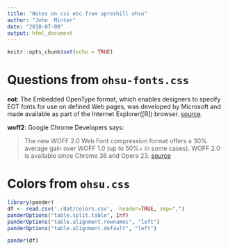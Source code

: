```yaml
---
title: "Notes on css etc from apreshill ohsu"
author: "John  Minter"
date: "2018-07-08"
output: html_document
---
```


```r
knitr::opts_chunk$set(echo = TRUE)
```

# Questions from `ohsu-fonts.css`

**eot**: The Embedded OpenType format, which enables designers to
specify EOT fonts for use on defined Web pages, was developed by
Microsoft and made available as part of the Internet Explorer([R])
browser. [source](https://acronyms.thefreedictionary.com/EOT).

**woff2**: Google Chrome Developers says:

> The new WOFF 2.0 Web Font compression format offers a 30% average gain
> over WOFF 1.0 (up to 50%+ in some cases). WOFF 2.0 is available since
> Chrome 36 and Opera 23. [source](https://gist.github.com/sergejmueller/cf6b4f2133bcb3e2f64a)

# Colors from `ohsu.css`

```r
library(pander)
df <- read.csv('./dat/colors.csv',  header=TRUE, sep=",")
panderOptions("table.split.table", Inf)
panderOptions("table.alignment.rownames", "left")
panderOptions("table.alignment.default", "left")

pander(df)

```

